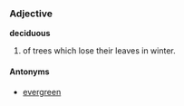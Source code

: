 ===Adjective===
'''deciduous'''

# of trees which lose their leaves in winter.

====Antonyms====
*[[evergreen]]
